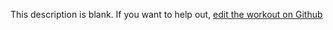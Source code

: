 
  This description is blank. If you want to help out, [edit the workout on Github](https://www.github.com/LiftArcade/exercises/blob/main/exercises/flat-bench-leg-pull-in-description.mdx)